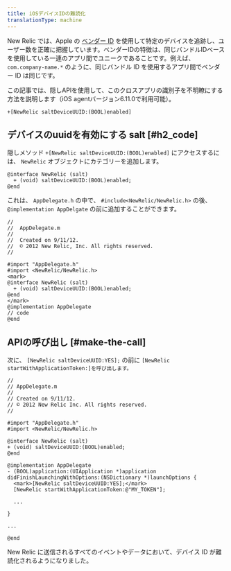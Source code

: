 ```yaml
---
title: iOSデバイスIDの難読化
translationType: machine
---
```


New Relic では、Apple の [ベンダー ID](https://developer.apple.com/documentation/uikit/uidevice/1620059-identifierforvendor) を使用して特定のデバイスを追跡し、ユーザー数を正確に把握しています。ベンダーIDの特徴は、同じバンドルIDベースを使用している一連のアプリ間でユニークであることです。例えば、 `com.company-name.*` のように、同じバンドル ID を使用するアプリ間でベンダー ID は同じです。

この記事では、隠しAPIを使用して、このクロスアプリの識別子を不明瞭にする方法を説明します（iOS agentバージョン6.11.0で利用可能）。

```
+[NewRelic saltDeviceUUID:(BOOL)enabled]
```

## デバイスのuuidを有効にする salt [#h2_code]

隠しメソッド `+[NewRelic saltDeviceUUID:(BOOL)enabled]` にアクセスするには、 `NewRelic` オブジェクトにカテゴリーを追加します。

```
@interface NewRelic (salt)
  + (void) saltDeviceUUID:(BOOL)enabled;
@end
```

これは、 `AppDelegate.h` の中で、 `#include<NewRelic/NewRelic.h>` の後、 `@implementation AppDelgate` の前に追加することができます。

```
//
//  AppDelegate.m
// 
//  Created on 9/11/12.
//  © 2012 New Relic, Inc. All rights reserved.
//

#import "AppDelegate.h"
#import <NewRelic/NewRelic.h>
<mark>
@interface NewRelic (salt) 
  + (void) saltDeviceUUID:(BOOL)enabled;
@end
</mark>
@implementation AppDelegate
// code 
@end
```

## APIの呼び出し [#make-the-call]

次に、 `[NewRelic saltDeviceUUID:YES];` の前に `[NewRelic startWithApplicationToken:]を呼び出します。`

```
// 
// AppDelegate.m 
// 
// Created on 9/11/12. 
// © 2012 New Relic Inc. All rights reserved. 
//

#import "AppDelegate.h"
#import <NewRelic/NewRelic.h>

@interface NewRelic (salt)
+ (void) saltDeviceUUID:(BOOL)enabled;
@end

@implementation AppDelegate
- (BOOL)application:(UIApplication *)application didFinishLaunchingWithOptions:(NSDictionary *)launchOptions {
  <mark>[NewRelic saltDeviceUUID:YES];</mark>
  [NewRelic startWithApplicationToken:@"MY_TOKEN"];

  ...

}

...

@end
```

New Relic に送信されるすべてのイベントやデータにおいて、デバイス ID が難読化されるようになりました。
